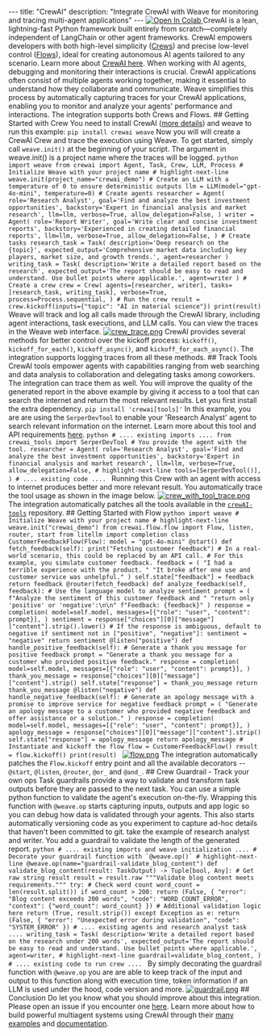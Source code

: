 --- title: "CrewAI" description: "Integrate CrewAI with Weave for monitoring and tracing multi-agent applications" --- <a target="_blank" href="https://github.com/wandb/examples/blob/master/weave/docs/quickstart_crewai.ipynb"> <img src="https://colab.research.google.com/assets/colab-badge.svg" alt="Open In Colab"/> </a> CrewAI is a lean, lightning-fast Python framework built entirely from scratch—completely independent of LangChain or other agent frameworks. CrewAI empowers developers with both high-level simplicity ([Crews](https://docs.crewai.com/guides/crews/first-crew)) and precise low-level control ([Flows](https://docs.crewai.com/guides/flows/first-flow)), ideal for creating autonomous AI agents tailored to any scenario. Learn more about [CrewAI here](https://docs.crewai.com/introduction). When working with AI agents, debugging and monitoring their interactions is crucial. CrewAI applications often consist of multiple agents working together, making it essential to understand how they collaborate and communicate. Weave simplifies this process by automatically capturing traces for your CrewAI applications, enabling you to monitor and analyze your agents' performance and interactions. The integration supports both Crews and Flows. ## Getting Started with Crew You need to install CrewAI ([more details](https://docs.crewai.com/installation)) and weave to run this example: ``` pip install crewai weave ``` Now you will will create a CrewAI Crew and trace the execution using Weave. To get started, simply call `weave.init()` at the beginning of your script. The argument in weave.init() is a project name where the traces will be logged. ```python import weave from crewai import Agent, Task, Crew, LLM, Process # Initialize Weave with your project name # highlight-next-line weave.init(project_name="crewai_demo") # Create an LLM with a temperature of 0 to ensure deterministic outputs llm = LLM(model="gpt-4o-mini", temperature=0) # Create agents researcher = Agent( role='Research Analyst', goal='Find and analyze the best investment opportunities', backstory='Expert in financial analysis and market research', llm=llm, verbose=True, allow_delegation=False, ) writer = Agent( role='Report Writer', goal='Write clear and concise investment reports', backstory='Experienced in creating detailed financial reports', llm=llm, verbose=True, allow_delegation=False, ) # Create tasks research_task = Task( description='Deep research on the {topic}', expected_output='Comprehensive market data including key players, market size, and growth trends.', agent=researcher ) writing_task = Task( description='Write a detailed report based on the research', expected_output='The report should be easy to read and understand. Use bullet points where applicable.', agent=writer ) # Create a crew crew = Crew( agents=[researcher, writer], tasks=[research_task, writing_task], verbose=True, process=Process.sequential, ) # Run the crew result = crew.kickoff(inputs={"topic": "AI in material science"}) print(result) ``` Weave will track and log all calls made through the CrewAI library, including agent interactions, task executions, and LLM calls. You can view the traces in the Weave web interface. [![crew_trace.png](/guides/integrations/imgs/crewai/crew.png)](https://wandb.ai/ayut/crewai_demo/weave/traces?filter=%7B%22opVersionRefs%22%3A%5B%22weave%3A%2F%2F%2Fayut%2Fcrewai_demo%2Fop%2Fcrewai.Crew.kickoff%3A*%22%5D%7D&peekPath=%2Fayut%2Fcrewai_demo%2Fcalls%2F0195c7ac-bd52-7390-95a7-309370e9e058%3FhideTraceTree%3D0&cols=%7B%22wb_run_id%22%3Afalse%2C%22attributes.weave.client_version%22%3Afalse%2C%22attributes.weave.os_name%22%3Afalse%2C%22attributes.weave.os_release%22%3Afalse%2C%22attributes.weave.os_version%22%3Afalse%2C%22attributes.weave.source%22%3Afalse%2C%22attributes.weave.sys_version%22%3Afalse%7D) <Note> CrewAI provides several methods for better control over the kickoff process: `kickoff()`, `kickoff_for_each()`, `kickoff_async()`, and `kickoff_for_each_async()`. The integration supports logging traces from all these methods. </Note> ## Track Tools CrewAI tools empower agents with capabilities ranging from web searching and data analysis to collaboration and delegating tasks among coworkers. The integration can trace them as well. You will improve the quality of the generated report in the above example by giving it access to a tool that can search the internet and return the most relevant results. Let you first install the extra dependency. ``` pip install 'crewai[tools]' ``` In this example, you are are using the `SerperDevTool` to enable your 'Research Analyst' agent to search relevant information on the internet. Learn more about this tool and API requirements [here](https://docs.crewai.com/tools/serperdevtool). ```python # .... existing imports .... from crewai_tools import SerperDevTool # You provide the agent with the tool. researcher = Agent( role='Research Analyst', goal='Find and analyze the best investment opportunities', backstory='Expert in financial analysis and market research', llm=llm, verbose=True, allow_delegation=False, # highlight-next-line tools=[SerperDevTool()], ) # .... existing code .... ``` Running this Crew with an agent with access to internet produces better and more relevant result. You automatically trace the tool usage as shown in the image below. [![crew_with_tool_trace.png](/guides/integrations/imgs/crewai/crew_with_tool.png)](https://wandb.ai/ayut/crewai_demo/weave/traces?filter=%7B%22opVersionRefs%22%3A%5B%22weave%3A%2F%2F%2Fayut%2Fcrewai_demo%2Fop%2Fcrewai.Crew.kickoff%3A*%22%5D%7D&peekPath=%2Fayut%2Fcrewai_demo%2Fcalls%2F0195c7c7-0213-7f42-b130-caa93a79316c%3FdescendentCallId%3D0195c7c7-0a16-7f11-8cfd-9dedf1d03b3b&cols=%7B%22wb_run_id%22%3Afalse%2C%22attributes.weave.client_version%22%3Afalse%2C%22attributes.weave.os_name%22%3Afalse%2C%22attributes.weave.os_release%22%3Afalse%2C%22attributes.weave.os_version%22%3Afalse%2C%22attributes.weave.source%22%3Afalse%2C%22attributes.weave.sys_version%22%3Afalse%7D) <Note> The integration automatically patches all the tools available in the [`crewAI-tools`](https://github.com/crewAIInc/crewAI-tools) repository. </Note> ## Getting Started with Flow ```python import weave # Initialize Weave with your project name # highlight-next-line weave.init("crewai_demo") from crewai.flow.flow import Flow, listen, router, start from litellm import completion class CustomerFeedbackFlow(Flow): model = "gpt-4o-mini" @start() def fetch_feedback(self): print("Fetching customer feedback") # In a real-world scenario, this could be replaced by an API call. # For this example, you simulate customer feedback. feedback = ( "I had a terrible experience with the product. " "It broke after one use and customer service was unhelpful." ) self.state["feedback"] = feedback return feedback @router(fetch_feedback) def analyze_feedback(self, feedback): # Use the language model to analyze sentiment prompt = ( f"Analyze the sentiment of this customer feedback and " "return only 'positive' or 'negative':\n\n" f"Feedback: {feedback}" ) response = completion( model=self.model, messages=[{"role": "user", "content": prompt}], ) sentiment = response["choices"][0]["message"]["content"].strip().lower() # If the response is ambiguous, default to negative if sentiment not in ["positive", "negative"]: sentiment = "negative" return sentiment @listen("positive") def handle_positive_feedback(self): # Generate a thank you message for positive feedback prompt = "Generate a thank you message for a customer who provided positive feedback." response = completion( model=self.model, messages=[{"role": "user", "content": prompt}], ) thank_you_message = response["choices"][0]["message"]["content"].strip() self.state["response"] = thank_you_message return thank_you_message @listen("negative") def handle_negative_feedback(self): # Generate an apology message with a promise to improve service for negative feedback prompt = ( "Generate an apology message to a customer who provided negative feedback and offer assistance or a solution." ) response = completion( model=self.model, messages=[{"role": "user", "content": prompt}], ) apology_message = response["choices"][0]["message"]["content"].strip() self.state["response"] = apology_message return apology_message # Instantiate and kickoff the flow flow = CustomerFeedbackFlow() result = flow.kickoff() print(result) ``` [![flow.png](/guides/integrations/imgs/crewai/flow.png)](https://wandb.ai/ayut/crewai_demo/weave/traces?filter=%7B%22opVersionRefs%22%3A%5B%22weave%3A%2F%2F%2Fayut%2Fcrewai_demo%2Fop%2Fcrewai.Flow.kickoff%3A*%22%5D%7D&peekPath=%2Fayut%2Fcrewai_demo%2Fcalls%2F0195c7e3-7a63-7283-bef4-9e0eb2f0eab1&cols=%7B%22wb_run_id%22%3Afalse%2C%22attributes.weave.client_version%22%3Afalse%2C%22attributes.weave.os_name%22%3Afalse%2C%22attributes.weave.os_release%22%3Afalse%2C%22attributes.weave.os_version%22%3Afalse%2C%22attributes.weave.source%22%3Afalse%2C%22attributes.weave.sys_version%22%3Afalse%7D) <Note> The integration automatically patches the `Flow.kickoff` entry point and all the available decorators -- `@start`, `@listen`, `@router`, `@or_` and `@and_`. </Note> ## Crew Guardrail - Track your own ops Task guardrails provide a way to validate and transform task outputs before they are passed to the next task. You can use a simple python function to validate the agent's execution on-the-fly. Wrapping this function with `@weave.op` starts capturing inputs, outputs and app logic so you can debug how data is validated through your agents. This also starts automatically versioning code as you experiment to capture ad-hoc details that haven't been committed to git. take the example of research analyst and writer. You add a guardrail to validate the length of the generated report. ```python # .... existing imports and weave initialization .... # Decorate your guardrail function with `@weave.op()` # highlight-next-line @weave.op(name="guardrail-validate_blog_content") def validate_blog_content(result: TaskOutput) -> Tuple[bool, Any]: # Get raw string result result = result.raw """Validate blog content meets requirements.""" try: # Check word count word_count = len(result.split()) if word_count > 200: return (False, { "error": "Blog content exceeds 200 words", "code": "WORD_COUNT_ERROR", "context": {"word_count": word_count} }) # Additional validation logic here return (True, result.strip()) except Exception as e: return (False, { "error": "Unexpected error during validation", "code": "SYSTEM_ERROR" }) # .... existing agents and research analyst task .... writing_task = Task( description='Write a detailed report based on the research under 200 words', expected_output='The report should be easy to read and understand. Use bullet points where applicable.', agent=writer, # highlight-next-line guardrail=validate_blog_content, ) # .... existing code to run crew .... ``` By simply decorating the guardrail function with `@weave.op` you are are able to keep track of the input and output to this function along with execution time, token information if an LLM is used under the hood, code version and more. [![guardrail.png](/guides/integrations/imgs/crewai/crew_with_guardrail.png)](https://wandb.ai/ayut/crewai_demo/weave/traces?filter=%7B%22opVersionRefs%22%3A%5B%22weave%3A%2F%2F%2Fayut%2Fcrewai_demo%2Fop%2Fcrewai.Crew.kickoff%3A*%22%5D%7D&peekPath=%2Fayut%2Fcrewai_demo%2Fcalls%2F0195c838-38cb-71a2-8a15-651ecddf9d89%3FdescendentCallId%3D0195c838-8632-7173-846d-f230e7272c20&cols=%7B%22wb_run_id%22%3Afalse%2C%22attributes.weave.client_version%22%3Afalse%2C%22attributes.weave.os_name%22%3Afalse%2C%22attributes.weave.os_release%22%3Afalse%2C%22attributes.weave.os_version%22%3Afalse%2C%22attributes.weave.source%22%3Afalse%2C%22attributes.weave.sys_version%22%3Afalse%7D) ## Conclusion Do let you know what you should improve about this integration. Please open an issue if you encounter one [here](https://github.com/wandb/weave/issues/new/choose). Learn more about how to build powerful multiagent systems using CrewAI through their [many examples](https://github.com/crewAIInc/crewAI-examples) and [documentation](https://docs.crewai.com/introduction).